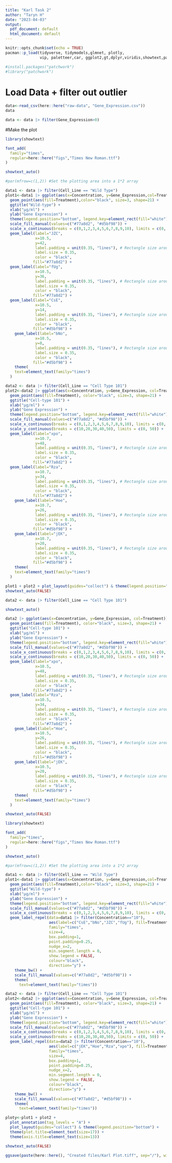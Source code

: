 ```yaml
---
title: "Karl Task 2"
author: "Taryn H"
date: "2023-04-03"
output:
  pdf_document: default
  html_document: default
---
```


```r
knitr::opts_chunk$set(echo = TRUE)
pacman::p_load(tidyverse, tidymodels,glmnet, plotly, 
               vip, paletteer,car, ggplot2,gt,dplyr,viridis,showtext,patchwork, ggrepel)

#install.packages("patchwork")
#library("patchwork")
```

# Load Data + filter out outlier
```r
data<-read_csv(here::here("raw-data", "Gene_Expression.csv"))
data

data <- data |> filter(Gene_Expression>0)
```


#Make the plot
```r
library(showtext)

font_add(
  family="times",
  regular=here::here("figs","Times New Roman.ttf")
)

showtext_auto()

#par(mfrow=c(1,2)) #Set the plotting area into a 1*2 array

data1 <- data |> filter(Cell_Line == "Wild Type")
plot1<-data1 |> ggplot(aes(x=Concentration, y=Gene_Expression,col=Treatment)) + 
  geom_point(aes(fill=Treatment),color="black", size=3, shape=21) +
  ggtitle("Wild-type") +
  xlab("µg/ml") +
  ylab("Gene Expression") +
  theme(legend.position="bottom", legend.key=element_rect(fill="white")) +
  scale_fill_manual(values=c("#77a8d2", "#d5bf98")) +
  scale_x_continuous(breaks = c(0,1,2,3,4,5,6,7,8,9,10), limits = c(0, 11)) +
  geom_label(label="JZC", 
             x=10.5, 
             y=42,
             label.padding = unit(0.35, "lines"), # Rectangle size around label
             label.size = 0.35,
             color = "black",
            fill="#77a8d2") +
  geom_label(label="fUg", 
             x=10.5, 
             y=36,
             label.padding = unit(0.35, "lines"), # Rectangle size around label
             label.size = 0.35,
             color = "black",
            fill="#77a8d2") +
  geom_label(label="CsE", 
             x=10.5, 
             y=14,
             label.padding = unit(0.35, "lines"), # Rectangle size around label
             label.size = 0.35,
             color = "black",
            fill="#d5bf98") +
    geom_label(label="bNo", 
             x=10.5, 
             y=8,
             label.padding = unit(0.35, "lines"), # Rectangle size around label
             label.size = 0.35,
             color = "black",
            fill="#d5bf98") +
    theme(
    text=element_text(family="times")
  ) 

data2 <- data |> filter(Cell_Line == "Cell Type 101")
plot2<-data2 |> ggplot(aes(x=Concentration, y=Gene_Expression, col=Treatment)) + 
  geom_point(aes(fill=Treatment), color="black", size=3, shape=21) +
  ggtitle("Cell-type 101") +
  xlab("µg/ml") +
  ylab("Gene Expression") +
  theme(legend.position="bottom", legend.key=element_rect(fill="white")) +
  scale_fill_manual(values=c("#77a8d2", "#d5bf98")) +
  scale_x_continuous(breaks = c(0,1,2,3,4,5,6,7,8,9,10), limits = c(0, 11)) +
  scale_y_continuous(breaks = c(10,20,30,40,50), limits = c(0, 50)) +
  geom_label(label="xpo", 
             x=10.7, 
             y=48,
             label.padding = unit(0.35, "lines"), # Rectangle size around label
             label.size = 0.35,
             color = "black",
            fill="#77a8d2") +
  geom_label(label="Rza", 
             x=10.7, 
             y=34,
             label.padding = unit(0.35, "lines"), # Rectangle size around label
             label.size = 0.35,
             color = "black",
            fill="#77a8d2") +
    geom_label(label="Hoe", 
             x=10.7, 
             y=26,
             label.padding = unit(0.35, "lines"), # Rectangle size around label
             label.size = 0.35,
             color = "black",
            fill="#d5bf98") +
    geom_label(label="jEK", 
             x=10.7, 
             y=20,
             label.padding = unit(0.35, "lines"), # Rectangle size around label
             label.size = 0.35,
             color = "black",
            fill="#d5bf98") +
    theme(
    text=element_text(family="times")
  ) 

plot1 + plot2 + plot_layout(guides="collect") & theme(legend.position="bottom", legend.key=element_rect(fill="white"))
showtext_auto(FALSE)


```

```r
data2 <- data |> filter(Cell_Line == "Cell Type 101")

showtext_auto()

data2 |> ggplot(aes(x=Concentration, y=Gene_Expression, col=Treatment)) + 
  geom_point(aes(fill=Treatment), color="black", size=3, shape=21) +
  ggtitle("Cell-type 101") +
  xlab("µg/ml") +
  ylab("Gene Expression") +
  theme(legend.position="bottom", legend.key=element_rect(fill="white")) +
  scale_fill_manual(values=c("#77a8d2", "#d5bf98")) +
  scale_x_continuous(breaks = c(0,1,2,3,4,5,6,7,8,9,10), limits = c(0, 11)) +
  scale_y_continuous(breaks = c(10,20,30,40,50), limits = c(0, 50)) +
  geom_label(label="xpo", 
             x=10.5, 
             y=48,
             label.padding = unit(0.35, "lines"), # Rectangle size around label
             label.size = 0.35,
             color = "black",
            fill="#77a8d2") +
  geom_label(label="Rza", 
             x=10.5, 
             y=34,
             label.padding = unit(0.35, "lines"), # Rectangle size around label
             label.size = 0.35,
             color = "black",
            fill="#77a8d2") +
    geom_label(label="Hoe", 
             x=10.5, 
             y=26,
             label.padding = unit(0.35, "lines"), # Rectangle size around label
             label.size = 0.35,
             color = "black",
            fill="#d5bf98") +
    geom_label(label="jEK", 
             x=10.5, 
             y=20,
             label.padding = unit(0.35, "lines"), # Rectangle size around label
             label.size = 0.35,
             color = "black",
            fill="#d5bf98") +
    theme(
    text=element_text(family="times")
  ) 

showtext_auto(FALSE)
```

```r
library(showtext)

font_add(
  family="times",
  regular=here::here("figs","Times New Roman.ttf")
)

showtext_auto()

#par(mfrow=c(1,2)) #Set the plotting area into a 1*2 array

data1 <- data |> filter(Cell_Line == "Wild Type")
plot1<-data1 |> ggplot(aes(x=Concentration, y=Gene_Expression,col=Treatment)) + 
  geom_point(aes(fill=Treatment),color="black", size=3, shape=21) +
  ggtitle("Wild-type") +
  xlab("µg/ml") +
  ylab("Gene Expression") +
  theme(legend.position="bottom", legend.key=element_rect(fill="white")) +
  scale_fill_manual(values=c("#77a8d2", "#d5bf98")) +
  scale_x_continuous(breaks = c(0,1,2,3,4,5,6,7,8,9,10), limits = c(0, 11)) +
  geom_label_repel(data=data1 |> filter(Concentration=="10"), 
                   aes(label=c("CsE","bNo","JZC","fUg"), fill=Treatment), 
                   family="times", 
                   size=4,
                   box.padding=1, 
                   point.padding=0.25,
                   nudge_x=2,
                   min.segment.length = 0,
                   show.legend = FALSE, 
                   colour="black", 
                   direction="y") +
    theme_bw() +
    scale_fill_manual(values=c("#77a8d2", "#d5bf98")) +
    theme(
      text=element_text(family="times"))

data2 <- data |> filter(Cell_Line == "Cell Type 101")
plot2<-data2 |> ggplot(aes(x=Concentration, y=Gene_Expression, col=Treatment)) + 
  geom_point(aes(fill=Treatment), color="black", size=3, shape=21) +
  ggtitle("Cell-type 101") +
  xlab("µg/ml") +
  ylab("Gene Expression") +
  theme(legend.position="bottom", legend.key=element_rect(fill="white")) +
  scale_fill_manual(values=c("#77a8d2", "#d5bf98")) +
  scale_x_continuous(breaks = c(0,1,2,3,4,5,6,7,8,9,10), limits = c(0, 11)) +
  scale_y_continuous(breaks = c(10,20,30,40,50), limits = c(0, 50)) +
  geom_label_repel(data=data2 |> filter(Concentration=="10"), 
                   aes(label=c("jEK","Hoe","Rza","xpo"), fill=Treatment), 
                   family="times", 
                   size=4,
                   box.padding=1, 
                   point.padding=0.25,
                   nudge_x=2,
                   min.segment.length = 0,
                   show.legend = FALSE, 
                   colour="black", 
                   direction="y") +
    theme_bw() +
    scale_fill_manual(values=c("#77a8d2", "#d5bf98")) +
    theme(
      text=element_text(family="times")) 

ploty<-plot1 + plot2 + 
  plot_annotation(tag_levels = "A") +
  plot_layout(guides="collect") & theme(legend.position="bottom") +
  theme(plot.title=element_text(size=17)) + 
  theme(axis.title=element_text(size=13))

showtext_auto(FALSE)

ggsave(paste(here::here(), "Created files/Karl Plot.tiff", sep="/"), width=9, height=6, units="in", dpi=500)
```

